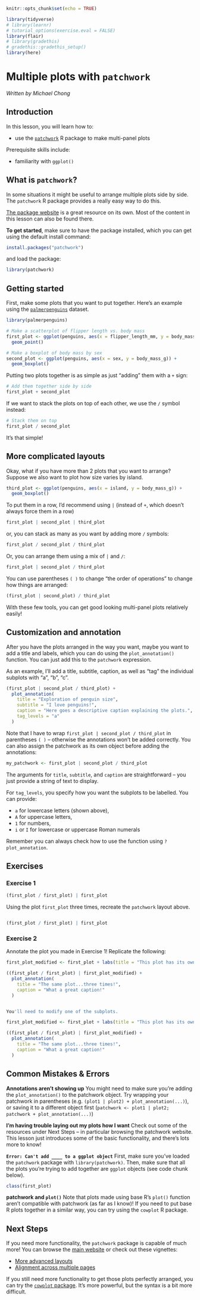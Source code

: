 
```r
knitr::opts_chunk$set(echo = TRUE)

library(tidyverse)
# library(learnr)
# tutorial_options(exercise.eval = FALSE)
library(flair)
# library(gradethis)
# gradethis::gradethis_setup()
library(here)
```



# Multiple plots with `patchwork`

*Written by Michael Chong*

## Introduction

In this lesson, you will learn how to:

- use the [`patchwork`](https://patchwork.data-imaginist.com/) R package to make multi-panel plots

Prerequisite skills include:

- familiarity with `ggplot()`


## What is `patchwork`?

In some situations it might be useful to arrange multiple plots side by side. The `patchwork` R package provides a really easy way to do this.

[The package website](https://patchwork.data-imaginist.com/) is a great resource on its own. Most of the content in this lesson can also be found there.

**To get started**, make sure to have the package installed, which you can get using the default install command:

```r
install.packages("patchwork")
```

and load the package:

```r
library(patchwork)
```


## Getting started

First, make some plots that you want to put together. Here's an example using the [`palmerpenguins`](https://allisonhorst.github.io/palmerpenguins/index.html) dataset. 

```r
library(palmerpenguins)

# Make a scatterplot of flipper length vs. body mass
first_plot <- ggplot(penguins, aes(x = flipper_length_mm, y = body_mass_g)) +
  geom_point()

# Make a boxplot of body mass by sex
second_plot <- ggplot(penguins, aes(x = sex, y = body_mass_g)) +
  geom_boxplot()
```

Putting two plots together is as simple as just "adding" them with a `+` sign:

```r
# Add them together side by side
first_plot + second_plot
```

If we want to stack the plots on top of each other, we use the `/` symbol instead:

```r
# Stack them on top
first_plot / second_plot
```

It's that simple!

## More complicated layouts

Okay, what if you have more than 2 plots that you want to arrange? Suppose we also want to plot how size varies by island.

```r
third_plot <- ggplot(penguins, aes(x = island, y = body_mass_g)) +
  geom_boxplot()
```

To put them in a row, I'd recommend using `|` (instead of `+`, which doesn't always force them in a row)

```r
first_plot | second_plot | third_plot
```

or, you can stack as many as you want by adding more `/` symbols:

```r
first_plot / second_plot / third_plot
```

Or, you can arrange them using a mix of `|` and `/`:

```r
first_plot | second_plot / third_plot
```

You can use parentheses `( )` to change "the order of operations" to change how things are arranged:

```r
(first_plot | second_plot) / third_plot
```

With these few tools, you can get good looking multi-panel plots relatively easily!

## Customization and annotation

After you have the plots arranged in the way you want, maybe you want to add a title and labels, which you can do using the `plot_annotation()` function. You can just add this to the `patchwork` expression.

As an example, I'll add a title, subtitle, caption, as well as "tag" the individual subplots with "a", "b", "c".

```r
(first_plot | second_plot / third_plot) +
  plot_annotation(
    title = "Exploration of penguin size",
    subtitle = "I love penguins!",
    caption = "Here goes a descriptive caption explaining the plots.",
    tag_levels = "a"
  )
```

Note that I have to wrap `first_plot | second_plot / third_plot` in parentheses `( )` -- otherwise the annotations won't be added correctly. You can also assign the patchwork as its own object before adding the annotations:

```r
my_patchwork <- first_plot | second_plot / third_plot
```


The arguments for `title`, `subtitle`, and `caption` are straightforward -- you just provide a string of text to display.

For `tag_levels`, you specify how you want the subplots to be labelled. You can provide:

* `a` for lowercase letters (shown above),
* `A` for uppercase letters,
* `1` for numbers,
* `i` or `I` for lowercase or uppercase Roman numerals

Remember you can always check how to use the function using `?plot_annotation`.


## Exercises

### Exercise 1

```r
(first_plot / first_plot) | first_plot 
```

Using the plot `first_plot` three times, recreate the `patchwork` layout above.

```r

```

```r
(first_plot / first_plot) | first_plot
```

### Exercise 2 

Annotate the plot you made in Exercise 1! Replicate the following:

```r
first_plot_modified <- first_plot + labs(title = "This plot has its own title")

((first_plot / first_plot) | first_plot_modified) +
  plot_annotation(
    title = "The same plot...three times!",
    caption = "What a great caption!"
  )
```

```r

```

```r
You'll need to modify one of the subplots.
```

```r
first_plot_modified <- first_plot + labs(title = "This plot has its own title")

((first_plot / first_plot) | first_plot_modified) +
  plot_annotation(
    title = "The same plot...three times!",
    caption = "What a great caption!"
  )
```

## Common Mistakes & Errors

**Annotations aren't showing up** You might need to make sure you're adding the `plot_annotation()` to the patchwork object. Try wrapping your patchwork in parentheses (e.g. `(plot1 | plot2) + plot_annotation(...)`), or saving it to a different object first (`patchwork <- plot1 | plot2; patchwork + plot_annotation(...)`)

**I'm having trouble laying out my plots how I want** Check out some of the resources under Next Steps -- in particular browsing the patchwork website. This lesson just introduces some of the basic functionality, and there's lots more to know!

**`Error: Can't add ____ to a ggplot object`** First, make sure you've loaded the `patchwork` package with `library(patchwork)`. Then, make sure that all the plots you're trying to add together are `ggplot` objects (see code chunk below). 

```r
class(first_plot)
```

**patchwork and `plot()`** Note that plots made using base R's `plot()` function aren't compatible with patchwork (as far as I know)! If you need to put base R plots together in a similar way, you can try using the `cowplot` R package. 

## Next Steps

If you need more functionality, the `patchwork` package is capable of much more! You can browse the [main website](https://patchwork.data-imaginist.com/index.html) or check out these vignettes:

* [More advanced layouts](https://patchwork.data-imaginist.com/articles/guides/layout.html)
* [Alignment across multiple pages](https://patchwork.data-imaginist.com/articles/guides/multipage.html)

If you still need more functionality to get those plots perfectly arranged, you can try the [`cowplot` package](https://wilkelab.org/cowplot/index.html). It's more powerful, but the syntax is a bit more difficult.








